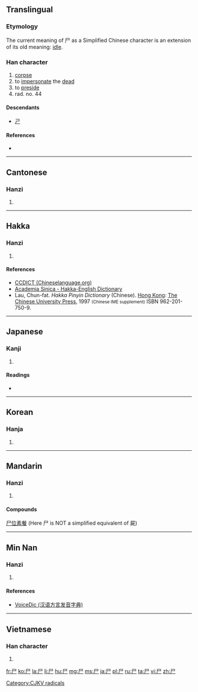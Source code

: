 {{also|戶|户|戸|屍}}
==Translingual==
{{stroke order|type=animate}}

===Etymology===
The current meaning of 尸 as a Simplified Chinese character is an extension of its old meaning: [[idle]].

===Han character===
{{Han char|rn=44|rad=尸|as=00|sn=3|four=7720<sub>7</sub>|canj=尸 (S)}}

# [[corpse]]
# to [[impersonate]] the [[dead]]
# to [[preside]]
# rad. no. 44

====Descendants====
*[[ㄕ]]

====References====
* {{Han ref|kx=0299.260|dkj=07630|dj=0595.070|hdz=20963.140|uh=5C38|ud=23608|bh=A472|bd=42098}}

[[Category:CJKV radicals]]

----

==Cantonese==

===Hanzi===
{{yue-hanzi|jyut=[[si1]]|y=si1|tra=屍}}

# {{defn|lang=yue|sort=尸00}}

----

==Hakka==

===Hanzi===
{{hak-hanzi|poj=shi|gd=she<sup>1</sup> [Meixian], s'i<sup>1</sup> [Hailu], sii<sup>1</sup> [Siyan]|hpy=si1}}

# {{defn|lang=hak|sort=尸00}}

====References====
*[http://www.chinalanguage.com/dictionaries/?mode=view&view=chardict&query=%E5%B0%B8 CCDICT (Chineselanguage.org)]
*[http://minhakka.ling.sinica.edu.tw/bkg/hakyin/search.php?DETAIL=1&LIMIT=id=35739&dbname=su_tian_1&graph=2 Academia Sinica - Hakka-English Dictionary]
*Lau, Chun-fat. ''Hakka Pinyin Dictionary'' (Chinese). [[Hong Kong]]: [[w:Chinese University of Hong Kong|The Chinese University Press]], 1997 <small>(Chinese IME supplement)</small> ISBN 962-201-750-9.

----

==Japanese==

===Kanji===
{{ja-kanji|grade=9|rs=尸00}}

# {{defn|lang=ja|sort=尸00}}

====Readings====
* {{ja-readings|on=[[し]] (shi)|kun=[[しかばね]] (shikabane), [[かたしろ]] (katashiro)}}

----

==Korean==

===Hanja===
{{ko-hanja|hangeul=[[시]]|rv=si|mr=si|y=si}}

# {{defn|lang=ko|sort=尸00}}

----

==Mandarin==

===Hanzi===
{{cmn-hanzi|tra=屍|pin=[[shī]] ([[shi1]])|wg=shih<sup>1</sup>}}

# {{defn|lang=cmn|sort=尸00}}

====Compounds====
[[尸位素餐]] (Here 尸 is NOT a simplified equivalent of 屍)

----

==Min Nan==

===Hanzi===
{{nan-hanzi|poj=|tlpa=si (si<sup>1</sup>)|gd=si<sup>1</sup>}}

# {{defn|lang=nan|sort=尸00}}

====References====
*[http://cn.voicedic.com/ VoiceDic (汉语方言发音字典)]

----

==Vietnamese==

===Han character===
{{vi-hantu|[[thi]]|rs=尸00}}

# {{defn|lang=vi|sort=尸00}}

[[fr:尸]]
[[ko:尸]]
[[la:尸]]
[[li:尸]]
[[hu:尸]]
[[mg:尸]]
[[ms:尸]]
[[ja:尸]]
[[pl:尸]]
[[ru:尸]]
[[ta:尸]]
[[vi:尸]]
[[zh:尸]]